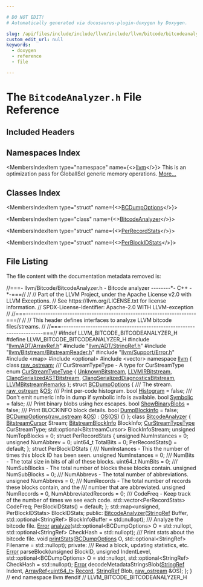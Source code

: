 ```yaml
---

# DO NOT EDIT!
# Automatically generated via docusaurus-plugin-doxygen by Doxygen.

slug: /api/files/include/include/llvm/include/llvm/bitcode/bitcodeanalyzer-h
custom_edit_url: null
keywords:
  - doxygen
  - reference
  - file

---
```





# The `BitcodeAnalyzer.h` File Reference

<DoxygenPage pluginConfig={pluginConfig}>



## Included Headers

<IncludesList>
<IncludesListItem
  filePath="llvm/ADT/ArrayRef.h"
  permalink="/docs/api/files/include/include/llvm/include/llvm/adt/arrayref-h"
  isLocal="true" />
<IncludesListItem
  filePath="llvm/ADT/StringRef.h"
  permalink="/docs/api/files/include/include/llvm/include/llvm/adt/stringref-h"
  isLocal="true" />
<IncludesListItem
  filePath="llvm/Bitstream/BitstreamReader.h"
  permalink="/docs/api/files/include/include/llvm/include/llvm/bitstream/bitstreamreader-h"
  isLocal="true" />
<IncludesListItem
  filePath="llvm/Support/Error.h"
  permalink="/docs/api/files/include/include/llvm/include/llvm/support/error-h"
  isLocal="true" />
<IncludesListItem
  filePath="map"
  permalink=""
  isLocal="false" />
<IncludesListItem
  filePath="optional"
  permalink=""
  isLocal="false" />
<IncludesListItem
  filePath="vector"
  permalink=""
  isLocal="false" />
</IncludesList>

## Namespaces Index

<MembersIndex>

<MembersIndexItem
  type="namespace"
  name={<><a href="/docs/api/namespaces/llvm">llvm</a></>}>
This is an optimization pass for GlobalISel generic memory operations. <a href="/docs/api/namespaces/llvm/#details">More...</a>
</MembersIndexItem>

</MembersIndex>

## Classes Index

<MembersIndex>

<MembersIndexItem
  type="struct"
  name={<><a href="/docs/api/structs/llvm/bcdumpoptions">BCDumpOptions</a></>}>
</MembersIndexItem>

<MembersIndexItem
  type="class"
  name={<><a href="/docs/api/classes/llvm/bitcodeanalyzer">BitcodeAnalyzer</a></>}>
</MembersIndexItem>

<MembersIndexItem
  type="struct"
  name={<><a href="/docs/api/structs/llvm/bitcodeanalyzer/perrecordstats">PerRecordStats</a></>}>
</MembersIndexItem>

<MembersIndexItem
  type="struct"
  name={<><a href="/docs/api/structs/llvm/bitcodeanalyzer/perblockidstats">PerBlockIDStats</a></>}>
</MembersIndexItem>

</MembersIndex>


## File Listing

The file content with the documentation metadata removed is:

<ProgramListing>

<Link id="l00001" /><CodeLine lineNumber="1"><Highlight kind="comment">//===- llvm/Bitcode/BitcodeAnalyzer.h - Bitcode analyzer --------&#42;- C++ -&#42;-===//</Highlight><Highlight kind="normal"></Highlight></CodeLine>
<Link id="l00002" /><CodeLine lineNumber="2"><Highlight kind="normal"></Highlight><Highlight kind="comment">//</Highlight><Highlight kind="normal"></Highlight></CodeLine>
<Link id="l00003" /><CodeLine lineNumber="3"><Highlight kind="normal"></Highlight><Highlight kind="comment">// Part of the LLVM Project, under the Apache License v2.0 with LLVM Exceptions.</Highlight><Highlight kind="normal"></Highlight></CodeLine>
<Link id="l00004" /><CodeLine lineNumber="4"><Highlight kind="normal"></Highlight><Highlight kind="comment">// See https://llvm.org/LICENSE.txt for license information.</Highlight><Highlight kind="normal"></Highlight></CodeLine>
<Link id="l00005" /><CodeLine lineNumber="5"><Highlight kind="normal"></Highlight><Highlight kind="comment">// SPDX-License-Identifier: Apache-2.0 WITH LLVM-exception</Highlight><Highlight kind="normal"></Highlight></CodeLine>
<Link id="l00006" /><CodeLine lineNumber="6"><Highlight kind="normal"></Highlight><Highlight kind="comment">//</Highlight><Highlight kind="normal"></Highlight></CodeLine>
<Link id="l00007" /><CodeLine lineNumber="7"><Highlight kind="normal"></Highlight><Highlight kind="comment">//===----------------------------------------------------------------------===//</Highlight><Highlight kind="normal"></Highlight></CodeLine>
<Link id="l00008" /><CodeLine lineNumber="8"><Highlight kind="normal"></Highlight><Highlight kind="comment">//</Highlight><Highlight kind="normal"></Highlight></CodeLine>
<Link id="l00009" /><CodeLine lineNumber="9"><Highlight kind="normal"></Highlight><Highlight kind="comment">// This header defines interfaces to analyze LLVM bitcode files/streams.</Highlight><Highlight kind="normal"></Highlight></CodeLine>
<Link id="l00010" /><CodeLine lineNumber="10"><Highlight kind="normal"></Highlight><Highlight kind="comment">//</Highlight><Highlight kind="normal"></Highlight></CodeLine>
<Link id="l00011" /><CodeLine lineNumber="11"><Highlight kind="normal"></Highlight><Highlight kind="comment">//===----------------------------------------------------------------------===//</Highlight><Highlight kind="normal"></Highlight></CodeLine>
<Link id="l00012" /><CodeLine lineNumber="12"><Highlight kind="normal"></Highlight></CodeLine>
<Link id="l00013" /><CodeLine lineNumber="13"><Highlight kind="normal"></Highlight><Highlight kind="preprocessor">#ifndef LLVM&#95;BITCODE&#95;BITCODEANALYZER&#95;H</Highlight><Highlight kind="normal"></Highlight></CodeLine>
<Link id="l00014" /><CodeLine lineNumber="14"><Highlight kind="normal"></Highlight><Highlight kind="preprocessor">#define LLVM&#95;BITCODE&#95;BITCODEANALYZER&#95;H</Highlight><Highlight kind="normal"></Highlight></CodeLine>
<Link id="l00015" /><CodeLine lineNumber="15"><Highlight kind="normal"></Highlight></CodeLine>
<Link id="l00016" /><CodeLine lineNumber="16"><Highlight kind="normal"></Highlight><Highlight kind="preprocessor">#include &quot;<a href="/docs/api/files/include/include/llvm/include/llvm/adt/arrayref-h">llvm/ADT/ArrayRef.h</a>&quot;</Highlight><Highlight kind="normal"></Highlight></CodeLine>
<Link id="l00017" /><CodeLine lineNumber="17"><Highlight kind="normal"></Highlight><Highlight kind="preprocessor">#include &quot;<a href="/docs/api/files/include/include/llvm/include/llvm/adt/stringref-h">llvm/ADT/StringRef.h</a>&quot;</Highlight><Highlight kind="normal"></Highlight></CodeLine>
<Link id="l00018" /><CodeLine lineNumber="18"><Highlight kind="normal"></Highlight><Highlight kind="preprocessor">#include &quot;<a href="/docs/api/files/include/include/llvm/include/llvm/bitstream/bitstreamreader-h">llvm/Bitstream/BitstreamReader.h</a>&quot;</Highlight><Highlight kind="normal"></Highlight></CodeLine>
<Link id="l00019" /><CodeLine lineNumber="19"><Highlight kind="normal"></Highlight><Highlight kind="preprocessor">#include &quot;<a href="/docs/api/files/include/include/llvm/include/llvm/support/error-h">llvm/Support/Error.h</a>&quot;</Highlight><Highlight kind="normal"></Highlight></CodeLine>
<Link id="l00020" /><CodeLine lineNumber="20"><Highlight kind="normal"></Highlight><Highlight kind="preprocessor">#include &lt;map&gt;</Highlight><Highlight kind="normal"></Highlight></CodeLine>
<Link id="l00021" /><CodeLine lineNumber="21"><Highlight kind="normal"></Highlight><Highlight kind="preprocessor">#include &lt;optional&gt;</Highlight><Highlight kind="normal"></Highlight></CodeLine>
<Link id="l00022" /><CodeLine lineNumber="22"><Highlight kind="normal"></Highlight><Highlight kind="preprocessor">#include &lt;vector&gt;</Highlight><Highlight kind="normal"></Highlight></CodeLine>
<Link id="l00023" /><CodeLine lineNumber="23"><Highlight kind="normal"></Highlight></CodeLine>
<Link id="l00024" /><CodeLine lineNumber="24"><Highlight kind="normal"></Highlight><Highlight kind="keyword">namespace </Highlight><Highlight kind="normal"><a href="/docs/api/namespaces/llvm">llvm</a> &#123;</Highlight></CodeLine>
<Link id="l00025" /><CodeLine lineNumber="25"><Highlight kind="normal"></Highlight></CodeLine>
<Link id="l00026" /><CodeLine lineNumber="26"><Highlight kind="normal"></Highlight><Highlight kind="keyword">class </Highlight><Highlight kind="normal"><a href="/docs/api/classes/llvm/raw-ostream">raw&#95;ostream</a>;</Highlight></CodeLine>
<Link id="l00027" /><CodeLine lineNumber="27"><Highlight kind="normal"></Highlight><Highlight kind="comment"></Highlight></CodeLine>
<Link id="l00028" /><CodeLine lineNumber="28"><Highlight kind="comment">/// CurStreamTypeType - A type for CurStreamType</Highlight><Highlight kind="normal"></Highlight></CodeLine>
<Link id="l00029" /><CodeLine lineNumber="29" lineLink="/docs/api/namespaces/llvm/#ab313f8a023b8259fb27cc18af0d999d3"><Highlight kind="normal"></Highlight><Highlight kind="keyword">enum</Highlight><Highlight kind="normal"> <a href="/docs/api/namespaces/llvm/#ab313f8a023b8259fb27cc18af0d999d3">CurStreamTypeType</a> &#123;</Highlight></CodeLine>
<Link id="l00030" /><CodeLine lineNumber="30" lineLink="/docs/api/namespaces/llvm/#ab313f8a023b8259fb27cc18af0d999d3a58a116f7665129a297e7d7135bcd0853"><Highlight kind="normal">  <a href="/docs/api/namespaces/llvm/#ab313f8a023b8259fb27cc18af0d999d3a58a116f7665129a297e7d7135bcd0853">UnknownBitstream</a>,</Highlight></CodeLine>
<Link id="l00031" /><CodeLine lineNumber="31" lineLink="/docs/api/namespaces/llvm/#ab313f8a023b8259fb27cc18af0d999d3ac2f3b5457891c08d4e42919a16542475"><Highlight kind="normal">  <a href="/docs/api/namespaces/llvm/#ab313f8a023b8259fb27cc18af0d999d3ac2f3b5457891c08d4e42919a16542475">LLVMIRBitstream</a>,</Highlight></CodeLine>
<Link id="l00032" /><CodeLine lineNumber="32" lineLink="/docs/api/namespaces/llvm/#ab313f8a023b8259fb27cc18af0d999d3ad79dda94ab5cce4dd8c7c36d833f77c2"><Highlight kind="normal">  <a href="/docs/api/namespaces/llvm/#ab313f8a023b8259fb27cc18af0d999d3ad79dda94ab5cce4dd8c7c36d833f77c2">ClangSerializedASTBitstream</a>,</Highlight></CodeLine>
<Link id="l00033" /><CodeLine lineNumber="33" lineLink="/docs/api/namespaces/llvm/#ab313f8a023b8259fb27cc18af0d999d3a6cf666b14a022d64dec209e643149350"><Highlight kind="normal">  <a href="/docs/api/namespaces/llvm/#ab313f8a023b8259fb27cc18af0d999d3a6cf666b14a022d64dec209e643149350">ClangSerializedDiagnosticsBitstream</a>,</Highlight></CodeLine>
<Link id="l00034" /><CodeLine lineNumber="34" lineLink="/docs/api/namespaces/llvm/#ab313f8a023b8259fb27cc18af0d999d3adbcc2ed1fc45de2b53775e8bc8a748e1"><Highlight kind="normal">  <a href="/docs/api/namespaces/llvm/#ab313f8a023b8259fb27cc18af0d999d3adbcc2ed1fc45de2b53775e8bc8a748e1">LLVMBitstreamRemarks</a></Highlight></CodeLine>
<Link id="l00035" /><CodeLine lineNumber="35"><Highlight kind="normal">&#125;;</Highlight></CodeLine>
<Link id="l00036" /><CodeLine lineNumber="36"><Highlight kind="normal"></Highlight></CodeLine>
<Link id="l00037" /><CodeLine lineNumber="37" lineLink="/docs/api/structs/llvm/bcdumpoptions"><Highlight kind="normal"></Highlight><Highlight kind="keyword">struct </Highlight><Highlight kind="normal"><a href="/docs/api/structs/llvm/bcdumpoptions/#a056df536cc66592ed5d2c7b985f337f5">BCDumpOptions</a> &#123;</Highlight><Highlight kind="comment"></Highlight></CodeLine>
<Link id="l00038" /><CodeLine lineNumber="38"><Highlight kind="comment">  /// The stream.</Highlight><Highlight kind="normal"></Highlight></CodeLine>
<Link id="l00039" /><CodeLine lineNumber="39" lineLink="/docs/api/structs/llvm/bcdumpoptions/#a096d12507cf331d15d1e1b047e925be8"><Highlight kind="normal">  <a href="/docs/api/classes/llvm/raw-ostream">raw&#95;ostream</a> &amp;<a href="/docs/api/structs/llvm/bcdumpoptions/#a096d12507cf331d15d1e1b047e925be8">OS</a>;</Highlight><Highlight kind="comment"></Highlight></CodeLine>
<Link id="l00040" /><CodeLine lineNumber="40"><Highlight kind="comment">  /// Print per-code histogram.</Highlight><Highlight kind="normal"></Highlight></CodeLine>
<Link id="l00041" /><CodeLine lineNumber="41" lineLink="/docs/api/structs/llvm/bcdumpoptions/#a857a5cdd3fbff7a5092d25be62827737"><Highlight kind="normal">  </Highlight><Highlight kind="keywordtype">bool</Highlight><Highlight kind="normal"> <a href="/docs/api/structs/llvm/bcdumpoptions/#a857a5cdd3fbff7a5092d25be62827737">Histogram</a> = </Highlight><Highlight kind="keyword">false</Highlight><Highlight kind="normal">;</Highlight><Highlight kind="comment"></Highlight></CodeLine>
<Link id="l00042" /><CodeLine lineNumber="42"><Highlight kind="comment">  /// Don&#39;t emit numeric info in dump if symbolic info is available.</Highlight><Highlight kind="normal"></Highlight></CodeLine>
<Link id="l00043" /><CodeLine lineNumber="43" lineLink="/docs/api/structs/llvm/bcdumpoptions/#a97a1d938de72bf5da1e39c015dc6a997"><Highlight kind="normal">  </Highlight><Highlight kind="keywordtype">bool</Highlight><Highlight kind="normal"> <a href="/docs/api/structs/llvm/bcdumpoptions/#a97a1d938de72bf5da1e39c015dc6a997">Symbolic</a> = </Highlight><Highlight kind="keyword">false</Highlight><Highlight kind="normal">;</Highlight><Highlight kind="comment"></Highlight></CodeLine>
<Link id="l00044" /><CodeLine lineNumber="44"><Highlight kind="comment">  /// Print binary blobs using hex escapes.</Highlight><Highlight kind="normal"></Highlight></CodeLine>
<Link id="l00045" /><CodeLine lineNumber="45" lineLink="/docs/api/structs/llvm/bcdumpoptions/#aef0b27b657a1d288ad8cdb94f2f5a2ac"><Highlight kind="normal">  </Highlight><Highlight kind="keywordtype">bool</Highlight><Highlight kind="normal"> <a href="/docs/api/structs/llvm/bcdumpoptions/#aef0b27b657a1d288ad8cdb94f2f5a2ac">ShowBinaryBlobs</a> = </Highlight><Highlight kind="keyword">false</Highlight><Highlight kind="normal">;</Highlight><Highlight kind="comment"></Highlight></CodeLine>
<Link id="l00046" /><CodeLine lineNumber="46"><Highlight kind="comment">  /// Print BLOCKINFO block details.</Highlight><Highlight kind="normal"></Highlight></CodeLine>
<Link id="l00047" /><CodeLine lineNumber="47" lineLink="/docs/api/structs/llvm/bcdumpoptions/#aed62ce5363bc1fb002cc5dd9d5638ade"><Highlight kind="normal">  </Highlight><Highlight kind="keywordtype">bool</Highlight><Highlight kind="normal"> <a href="/docs/api/structs/llvm/bcdumpoptions/#aed62ce5363bc1fb002cc5dd9d5638ade">DumpBlockinfo</a> = </Highlight><Highlight kind="keyword">false</Highlight><Highlight kind="normal">;</Highlight></CodeLine>
<Link id="l00048" /><CodeLine lineNumber="48"><Highlight kind="normal"></Highlight></CodeLine>
<Link id="l00049" /><CodeLine lineNumber="49" lineLink="/docs/api/structs/llvm/bcdumpoptions/#a056df536cc66592ed5d2c7b985f337f5"><Highlight kind="normal">  <a href="/docs/api/structs/llvm/bcdumpoptions/#a056df536cc66592ed5d2c7b985f337f5">BCDumpOptions</a>(<a href="/docs/api/classes/llvm/raw-ostream">raw&#95;ostream</a> &amp;<a href="/docs/api/structs/llvm/bcdumpoptions/#a096d12507cf331d15d1e1b047e925be8">OS</a>) : <a href="/docs/api/structs/llvm/bcdumpoptions/#a096d12507cf331d15d1e1b047e925be8">OS</a>(<a href="/docs/api/structs/llvm/bcdumpoptions/#a096d12507cf331d15d1e1b047e925be8">OS</a>) &#123;&#125;</Highlight></CodeLine>
<Link id="l00050" /><CodeLine lineNumber="50"><Highlight kind="normal">&#125;;</Highlight></CodeLine>
<Link id="l00051" /><CodeLine lineNumber="51"><Highlight kind="normal"></Highlight></CodeLine>
<Link id="l00052" /><CodeLine lineNumber="52" lineLink="/docs/api/classes/llvm/bitcodeanalyzer"><Highlight kind="normal"></Highlight><Highlight kind="keyword">class </Highlight><Highlight kind="normal"><a href="/docs/api/classes/llvm/bitcodeanalyzer/#abbf4b3f2a6ff52fa62c2a038be90a0d6">BitcodeAnalyzer</a> &#123;</Highlight></CodeLine>
<Link id="l00053" /><CodeLine lineNumber="53"><Highlight kind="normal">  <a href="/docs/api/classes/llvm/bitstreamcursor">BitstreamCursor</a> Stream;</Highlight></CodeLine>
<Link id="l00054" /><CodeLine lineNumber="54"><Highlight kind="normal">  <a href="/docs/api/classes/llvm/bitstreamblockinfo">BitstreamBlockInfo</a> BlockInfo;</Highlight></CodeLine>
<Link id="l00055" /><CodeLine lineNumber="55"><Highlight kind="normal">  <a href="/docs/api/namespaces/llvm/#ab313f8a023b8259fb27cc18af0d999d3">CurStreamTypeType</a> CurStreamType;</Highlight></CodeLine>
<Link id="l00056" /><CodeLine lineNumber="56"><Highlight kind="normal">  std::optional&lt;BitstreamCursor&gt; BlockInfoStream;</Highlight></CodeLine>
<Link id="l00057" /><CodeLine lineNumber="57"><Highlight kind="normal">  </Highlight><Highlight kind="keywordtype">unsigned</Highlight><Highlight kind="normal"> NumTopBlocks = 0;</Highlight></CodeLine>
<Link id="l00058" /><CodeLine lineNumber="58"><Highlight kind="normal"></Highlight></CodeLine>
<Link id="l00059" /><CodeLine lineNumber="59"><Highlight kind="normal">  </Highlight><Highlight kind="keyword">struct </Highlight><Highlight kind="normal">PerRecordStats &#123;</Highlight></CodeLine>
<Link id="l00060" /><CodeLine lineNumber="60"><Highlight kind="normal">    </Highlight><Highlight kind="keywordtype">unsigned</Highlight><Highlight kind="normal"> NumInstances = 0;</Highlight></CodeLine>
<Link id="l00061" /><CodeLine lineNumber="61"><Highlight kind="normal">    </Highlight><Highlight kind="keywordtype">unsigned</Highlight><Highlight kind="normal"> NumAbbrev = 0;</Highlight></CodeLine>
<Link id="l00062" /><CodeLine lineNumber="62"><Highlight kind="normal">    uint64&#95;t TotalBits = 0;</Highlight></CodeLine>
<Link id="l00063" /><CodeLine lineNumber="63"><Highlight kind="normal">    PerRecordStats() = </Highlight><Highlight kind="keywordflow">default</Highlight><Highlight kind="normal">;</Highlight></CodeLine>
<Link id="l00064" /><CodeLine lineNumber="64"><Highlight kind="normal">  &#125;;</Highlight></CodeLine>
<Link id="l00065" /><CodeLine lineNumber="65"><Highlight kind="normal"></Highlight></CodeLine>
<Link id="l00066" /><CodeLine lineNumber="66"><Highlight kind="normal">  </Highlight><Highlight kind="keyword">struct </Highlight><Highlight kind="normal">PerBlockIDStats &#123;</Highlight><Highlight kind="comment"></Highlight></CodeLine>
<Link id="l00067" /><CodeLine lineNumber="67"><Highlight kind="comment">    /// NumInstances - This the number of times this block ID has been seen.</Highlight><Highlight kind="normal"></Highlight></CodeLine>
<Link id="l00068" /><CodeLine lineNumber="68"><Highlight kind="normal">    </Highlight><Highlight kind="keywordtype">unsigned</Highlight><Highlight kind="normal"> NumInstances = 0;</Highlight><Highlight kind="comment"></Highlight></CodeLine>
<Link id="l00069" /><CodeLine lineNumber="69"><Highlight kind="comment">    /// NumBits - The total size in bits of all of these blocks.</Highlight><Highlight kind="normal"></Highlight></CodeLine>
<Link id="l00070" /><CodeLine lineNumber="70"><Highlight kind="normal">    uint64&#95;t NumBits = 0;</Highlight><Highlight kind="comment"></Highlight></CodeLine>
<Link id="l00071" /><CodeLine lineNumber="71"><Highlight kind="comment">    /// NumSubBlocks - The total number of blocks these blocks contain.</Highlight><Highlight kind="normal"></Highlight></CodeLine>
<Link id="l00072" /><CodeLine lineNumber="72"><Highlight kind="normal">    </Highlight><Highlight kind="keywordtype">unsigned</Highlight><Highlight kind="normal"> NumSubBlocks = 0;</Highlight><Highlight kind="comment"></Highlight></CodeLine>
<Link id="l00073" /><CodeLine lineNumber="73"><Highlight kind="comment">    /// NumAbbrevs - The total number of abbreviations.</Highlight><Highlight kind="normal"></Highlight></CodeLine>
<Link id="l00074" /><CodeLine lineNumber="74"><Highlight kind="normal">    </Highlight><Highlight kind="keywordtype">unsigned</Highlight><Highlight kind="normal"> NumAbbrevs = 0;</Highlight><Highlight kind="comment"></Highlight></CodeLine>
<Link id="l00075" /><CodeLine lineNumber="75"><Highlight kind="comment">    /// NumRecords - The total number of records these blocks contain, and the</Highlight></CodeLine>
<Link id="l00076" /><CodeLine lineNumber="76"><Highlight kind="comment">    /// number that are abbreviated.</Highlight><Highlight kind="normal"></Highlight></CodeLine>
<Link id="l00077" /><CodeLine lineNumber="77"><Highlight kind="normal">    </Highlight><Highlight kind="keywordtype">unsigned</Highlight><Highlight kind="normal"> NumRecords = 0, NumAbbreviatedRecords = 0;</Highlight><Highlight kind="comment"></Highlight></CodeLine>
<Link id="l00078" /><CodeLine lineNumber="78"><Highlight kind="comment">    /// CodeFreq - Keep track of the number of times we see each code.</Highlight><Highlight kind="normal"></Highlight></CodeLine>
<Link id="l00079" /><CodeLine lineNumber="79"><Highlight kind="normal">    std::vector&lt;PerRecordStats&gt; CodeFreq;</Highlight></CodeLine>
<Link id="l00080" /><CodeLine lineNumber="80"><Highlight kind="normal">    PerBlockIDStats() = </Highlight><Highlight kind="keywordflow">default</Highlight><Highlight kind="normal">;</Highlight></CodeLine>
<Link id="l00081" /><CodeLine lineNumber="81"><Highlight kind="normal">  &#125;;</Highlight></CodeLine>
<Link id="l00082" /><CodeLine lineNumber="82"><Highlight kind="normal"></Highlight></CodeLine>
<Link id="l00083" /><CodeLine lineNumber="83"><Highlight kind="normal">  std::map&lt;unsigned, PerBlockIDStats&gt; BlockIDStats;</Highlight></CodeLine>
<Link id="l00084" /><CodeLine lineNumber="84"><Highlight kind="normal"></Highlight></CodeLine>
<Link id="l00085" /><CodeLine lineNumber="85"><Highlight kind="normal"></Highlight><Highlight kind="keyword">public</Highlight><Highlight kind="normal">:</Highlight></CodeLine>
<Link id="l00086" /><CodeLine lineNumber="86"><Highlight kind="normal">  <a href="/docs/api/classes/llvm/bitcodeanalyzer/#abbf4b3f2a6ff52fa62c2a038be90a0d6">BitcodeAnalyzer</a>(<a href="/docs/api/classes/llvm/stringref">StringRef</a> Buffer,</Highlight></CodeLine>
<Link id="l00087" /><CodeLine lineNumber="87"><Highlight kind="normal">                  std::optional&lt;StringRef&gt; BlockInfoBuffer = std::nullopt);</Highlight><Highlight kind="comment"></Highlight></CodeLine>
<Link id="l00088" /><CodeLine lineNumber="88"><Highlight kind="comment">  /// Analyze the bitcode file.</Highlight><Highlight kind="normal"></Highlight></CodeLine>
<Link id="l00089" /><CodeLine lineNumber="89"><Highlight kind="normal">  <a href="/docs/api/classes/llvm/error">Error</a> <a href="/docs/api/classes/llvm/bitcodeanalyzer/#add391ff06a593c4b9cb8f05b23882a51">analyze</a>(std::optional&lt;BCDumpOptions&gt; O = std::nullopt,</Highlight></CodeLine>
<Link id="l00090" /><CodeLine lineNumber="90"><Highlight kind="normal">                std::optional&lt;StringRef&gt; CheckHash = std::nullopt);</Highlight><Highlight kind="comment"></Highlight></CodeLine>
<Link id="l00091" /><CodeLine lineNumber="91"><Highlight kind="comment">  /// Print stats about the bitcode file.</Highlight><Highlight kind="normal"></Highlight></CodeLine>
<Link id="l00092" /><CodeLine lineNumber="92"><Highlight kind="normal">  </Highlight><Highlight kind="keywordtype">void</Highlight><Highlight kind="normal"> <a href="/docs/api/classes/llvm/bitcodeanalyzer/#aeaad4f1a2df47f25ea7e274d175c1b4e">printStats</a>(<a href="/docs/api/structs/llvm/bcdumpoptions">BCDumpOptions</a> O,</Highlight></CodeLine>
<Link id="l00093" /><CodeLine lineNumber="93"><Highlight kind="normal">                  std::optional&lt;StringRef&gt; Filename = std::nullopt);</Highlight></CodeLine>
<Link id="l00094" /><CodeLine lineNumber="94"><Highlight kind="normal"></Highlight></CodeLine>
<Link id="l00095" /><CodeLine lineNumber="95"><Highlight kind="normal"></Highlight><Highlight kind="keyword">private</Highlight><Highlight kind="normal">:</Highlight><Highlight kind="comment"></Highlight></CodeLine>
<Link id="l00096" /><CodeLine lineNumber="96"><Highlight kind="comment">  /// Read a block, updating statistics, etc.</Highlight><Highlight kind="normal"></Highlight></CodeLine>
<Link id="l00097" /><CodeLine lineNumber="97"><Highlight kind="normal">  <a href="/docs/api/classes/llvm/error">Error</a> parseBlock(</Highlight><Highlight kind="keywordtype">unsigned</Highlight><Highlight kind="normal"> BlockID, </Highlight><Highlight kind="keywordtype">unsigned</Highlight><Highlight kind="normal"> IndentLevel,</Highlight></CodeLine>
<Link id="l00098" /><CodeLine lineNumber="98"><Highlight kind="normal">                   std::optional&lt;BCDumpOptions&gt; O = std::nullopt,</Highlight></CodeLine>
<Link id="l00099" /><CodeLine lineNumber="99"><Highlight kind="normal">                   std::optional&lt;StringRef&gt; CheckHash = std::nullopt);</Highlight></CodeLine>
<Link id="l00100" /><CodeLine lineNumber="100"><Highlight kind="normal"></Highlight></CodeLine>
<Link id="l00101" /><CodeLine lineNumber="101"><Highlight kind="normal">  <a href="/docs/api/classes/llvm/error">Error</a> decodeMetadataStringsBlob(<a href="/docs/api/classes/llvm/stringref">StringRef</a> Indent, <a href="/docs/api/classes/llvm/arrayref">ArrayRef&lt;uint64&#95;t&gt;</a> <a href="/docs/api/classes/llvm/record">Record</a>,</Highlight></CodeLine>
<Link id="l00102" /><CodeLine lineNumber="102"><Highlight kind="normal">                                  <a href="/docs/api/classes/llvm/stringref">StringRef</a> Blob, <a href="/docs/api/classes/llvm/raw-ostream">raw&#95;ostream</a> &amp;OS);</Highlight></CodeLine>
<Link id="l00103" /><CodeLine lineNumber="103"><Highlight kind="normal">&#125;;</Highlight></CodeLine>
<Link id="l00104" /><CodeLine lineNumber="104"><Highlight kind="normal"></Highlight></CodeLine>
<Link id="l00105" /><CodeLine lineNumber="105"><Highlight kind="normal">&#125; </Highlight><Highlight kind="comment">// end namespace llvm</Highlight><Highlight kind="normal"></Highlight></CodeLine>
<Link id="l00106" /><CodeLine lineNumber="106"><Highlight kind="normal"></Highlight></CodeLine>
<Link id="l00107" /><CodeLine lineNumber="107"><Highlight kind="normal"></Highlight><Highlight kind="preprocessor">#endif </Highlight><Highlight kind="comment">// LLVM&#95;BITCODE&#95;BITCODEANALYZER&#95;H</Highlight><Highlight kind="normal"></Highlight></CodeLine>

</ProgramListing>


</DoxygenPage>
